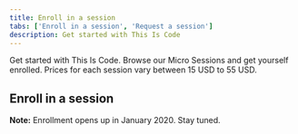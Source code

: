 ```yaml
---
title: Enroll in a session
tabs: ['Enroll in a session', 'Request a session']
description: Get started with This Is Code
---
```



<PageDescription>

Get started with This Is Code. Browse our Micro Sessions and get yourself enrolled.
Prices for each session vary between 15 USD to 55 USD.

</PageDescription>

## Enroll in a session

**Note:** Enrollment opens up in January 2020. Stay tuned.

<Courses />

